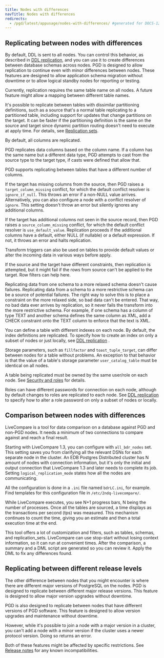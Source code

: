 ```yaml
---
title: Nodes with differences
navTitle: Nodes with differences
redirects:
  - /pgd/latest/appusage/nodes-with-differences/ #generated for DOCS-1247-PGD-6.0-Docs
---
```


## Replicating between nodes with differences

By default, DDL is sent to all nodes. You can control this behavior, 
as described in [DDL replication](../ddl), and you can use it to create
differences between database schemas across nodes. PGD is designed to allow
replication to continue even with minor differences between nodes. These
features are designed to allow application schema migration without downtime or
to allow logical standby nodes for reporting or testing.

Currently, replication requires the same table name on all nodes. A future
feature might allow a mapping between different table names.

It's possible to replicate between tables with dissimilar partitioning
definitions, such as a source that's a normal table replicating to a partitioned
table, including support for updates that change partitions on the target. It
can be faster if the partitioning definition is the same on the source and
target since dynamic partition routing doesn't need to execute at apply time.
For details, see [Replication sets](/pgd/latest/reference/repsets).

By default, all columns are replicated.

PGD replicates data columns based on the column name. If a column has the same
name but a different data type, PGD attempts to cast from the source type to the
target type, if casts were defined that allow that.

PGD supports replicating between tables that have a different number of columns.

If the target has missing columns from the source, then PGD raises a
`target_column_missing` conflict, for which the default conflict resolver is
`ignore_if_null`. This throws an error if a non-NULL value arrives.
Alternatively, you can also configure a node with a conflict resolver of
`ignore`. This setting doesn't throw an error but silently ignores any
additional columns.

If the target has additional columns not seen in the source record, then PGD
raises a `source_column_missing` conflict, for which the default conflict
resolver is `use_default_value`. Replication proceeds if the additional columns
have a default, either NULL (if nullable) or a default expression. If not, it throws an
error and halts replication.

Transform triggers can also be used on tables to provide default values or alter
the incoming data in various ways before apply.

If the source and the target have different constraints, then replication is
attempted, but it might fail if the rows from source can't be applied to the
target. Row filters can help here.

Replicating data from one schema to a more relaxed schema doesn't cause failures.
Replicating data from a schema to a more restrictive schema can be a source of
potential failures. The right way to solve this is to place a constraint on the
more relaxed side, so bad data can't be entered. That way, no bad data ever
arrives by replication, so it never fails the transform into the more
restrictive schema. For example, if one schema has a column of type TEXT and
another schema defines the same column as XML, add a CHECK constraint onto the
TEXT column to enforce that the text is XML.

You can define a table with different indexes on each node. By default, the
index definitions are replicated. To specify how
to create an index on only a subset of nodes or just locally, see [DDL replication](../ddl) .

Storage parameters, such as `fillfactor` and `toast_tuple_target`, can differ
between nodes for a table without problems. An exception to that behavior is that the
value of a table's storage parameter `user_catalog_table` must be identical on
all nodes.

A table being replicated must be owned by the same user/role on each node. See
[Security and roles](/pgd/latest/reference/security) for details.

Roles can have different passwords for connection on each node, although by
default changes to roles are replicated to each node. See [DDL
replication](/pgd/latest/reference/ddl) to specify how to alter a role password on only a subset of
nodes or locally.

## Comparison between nodes with differences

LiveCompare is a tool for data comparison on a database against PGD and non-PGD
nodes. It needs a minimum of two connections to compare against and reach a
final result.

Starting with LiveCompare 1.3, you can configure with `all_bdr_nodes` set. This setting
saves you from clarifying all the relevant DSNs for each separate node in the
cluster. An EDB Postgres Distributed cluster has N amount of nodes with
connection information, but it's only the initial and output connection that
LiveCompare 1.3 and later needs to complete its job. Setting `logical_replication_mode`
states how all the nodes are communicating.

All the configuration is done in a `.ini` file named `bdrLC.ini`, for example.
Find templates for this configuration file in `/etc/2ndq-livecompare/`.

While LiveCompare executes, you see N+1 progress bars, N being the number of
processes. Once all the tables are sourced, a time displays as the transactions
per second (tps) was measured. This mechanism continues to count the time, giving you an
estimate and then a total execution time at the end.

This tool offers a lot of customization and filters, such as tables, schemas,
and replication_sets. LiveCompare can use stop-start without losing context
information, so it can run at convenient times. After the comparison, a summary
and a DML script are generated so you can review it. Apply the DML to fix any
differences found.

## Replicating between different release levels

The other difference between nodes that you might encounter is where there are
different major versions of PostgreSQL on the nodes. PGD is designed to
replicate between different major release versions. This feature is designed to
allow major version upgrades without downtime.

PGD is also designed to replicate between nodes that have different versions of
PGD software. This feature is designed to allow version upgrades and maintenance
without downtime.

However, while it's possible to join a node with a major version in a cluster,
you can't add a node with a minor version if the cluster uses a newer protocol
version. Doing so returns an error.

Both of these features might be affected by specific restrictions. See [Release
notes](/pgd/latest/rel_notes/) for any known incompatibilities.